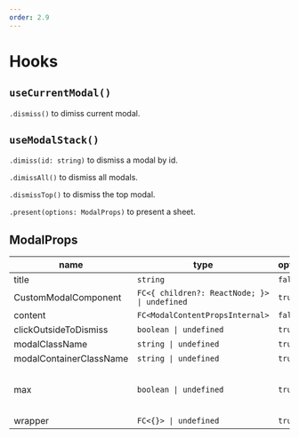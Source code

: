 ```yaml
---
order: 2.9
---
```


# Hooks

## `useCurrentModal()`

`.dismiss()` to dimiss current modal.

## `useModalStack()`

`.dimiss(id: string)` to dismiss a modal by id.

`.dimissAll()` to dismiss all modals.

`.dismissTop()` to dismiss the top modal.

`.present(options: ModalProps)` to present a sheet.

## ModalProps

| name                    | type                                         | optional | default | description                               |
| ----------------------- | -------------------------------------------- | -------- | ------- | ----------------------------------------- |
| title                   | `string`                                     | `false`  | `n/a`   |                                           |
| CustomModalComponent    | `FC<{ children?: ReactNode; }> \| undefined` | `true`   | `n/a`   |                                           |
| content                 | `FC<ModalContentPropsInternal>`              | `false`  | `n/a`   |                                           |
| clickOutsideToDismiss   | `boolean \| undefined`                       | `true`   | `n/a`   |                                           |
| modalClassName          | `string \| undefined`                        | `true`   | `n/a`   |                                           |
| modalContainerClassName | `string \| undefined`                        | `true`   | `n/a`   |                                           |
| max                     | `boolean \| undefined`                       | `true`   | `n/a`   | If `true`, the modal will be full screen. |
| wrapper                 | `FC<{}> \| undefined`                        | `true`   | `n/a`   |                                           |
